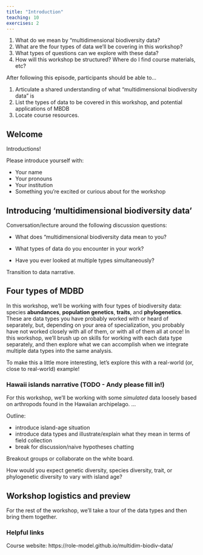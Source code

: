 ```yaml
---
title: "Introduction"
teaching: 10
exercises: 2
---
```


:::::::::::::::::::::::::::::::::::::: questions 

1. What do we mean by "multidimensional biodiversity data?
1. What are the four types of data we'll be covering in this workshop?
1. What types of questions can we explore with these data?
1. How will this workshop be structured? Where do I find course materials, etc?

::::::::::::::::::::::::::::::::::::::::::::::::

::::::::::::::::::::::::::::::::::::: objectives

After following this episode, participants should be able to...

1. Articulate a shared understanding of what "multidimensional biodiversity data" is
1. List the types of data to be covered in this workshop, and potential applications of MBDB
1. Locate course resources.

::::::::::::::::::::::::::::::::::::::::::::::::

## Welcome

::: exercise

Introductions!

Please introduce yourself with:

* Your name
* Your pronouns
* Your institution
* Something you're excited or curious about for the workshop

:::

## Introducing 'multidimensional biodiversity data'

::: instructor

Conversation/lecture around the following discussion questions:

:::

::: discussion

* What does "multidimensional biodiversity data mean to you?


* What types of data do you encounter in your work?


* Have you ever looked at multiple types simultaneously? 

:::

::: instructor

Transition to data narrative.

:::


## Four types of MDBD

In this workshop, we'll be working with four types of biodiversity data: species **abundances**, **population genetics**, **traits**, and **phylogenetics**. These are data types you have probably worked with or heard of separately, but, depending on your area of specialization, you probably have not worked closely with all of them, or with all of them all at once! In this workshop, we'll brush up on skills for working with each data type separately, and then explore what we can accomplish when we integrate multiple data types into the same analysis. 

To make this a little more interesting, let's explore this with a real-world (or, close to real-world) example!

### Hawaii islands narrative (TODO - Andy please fill in!)

For this workshop, we'll be working with some _simulated_ data loosely based on arthropods found in the Hawaiian archipelago. ...

Outline:

* introduce island-age situation
* introduce data types and illustrate/explain what they mean in terms of field collection
* break for discussion/naive hypotheses chatting

::: instructor

Breakout groups or collaborate on the white board. 

:::

::: discussion

How would you expect genetic diversity, species diversity, trait, or phylogenetic diversity to vary with island age?

:::

## Workshop logistics and preview

For the rest of the workshop, we'll take a tour of the data types and then bring them together.

### Helpful links

Course website: https://role-model.github.io/multidim-biodiv-data/



